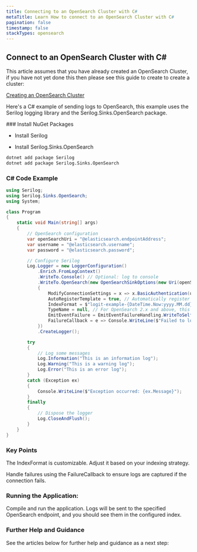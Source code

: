 ```yaml
---
title: Connecting to an OpenSearch Cluster with C#
metaTitle: Learn How to connect to an OpenSearch Cluster with C#
pagination: false
timestamp: false
stackTypes: opensearch
---
```


## Connect to an OpenSearch Cluster with C#

This article assumes that you have already created an OpenSearch Cluster, if you have not yet done this then 
please see this guide to create to create a cluster:

[Creating an OpenSearch Cluster](creating-opensearch-cluster.mdx)

Here's a C# example of sending logs to OpenSearch, this example uses the Serilog logging library and the 
Serilog.Sinks.OpenSearch package.

<Steps>
  ### Install NuGet Packages

  * Install Serilog

  * Install Serilog.Sinks.OpenSearch

  ```bash copy
  dotnet add package Serilog
  dotnet add package Serilog.Sinks.OpenSearch
  ```

  ### C# Code Example

  ```csharp copy filename="program.cs" /@elasticsearch.endpointAddress/ /@elasticsearch.username/ /@elasticsearch.password/
  using Serilog;
  using Serilog.Sinks.OpenSearch;
  using System;

  class Program
  {
      static void Main(string[] args)
      {
          // OpenSearch configuration
          var openSearchUri = "@elasticsearch.endpointAddress";
          var username = "@elasticsearch.username";
          var password = "@elasticsearch.password";

          // Configure Serilog
          Log.Logger = new LoggerConfiguration()
              .Enrich.FromLogContext()
              .WriteTo.Console() // Optional: log to console
              .WriteTo.OpenSearch(new OpenSearchSinkOptions(new Uri(openSearchUri))
              {
                  ModifyConnectionSettings = x => x.BasicAuthentication(username, password),
                  AutoRegisterTemplate = true, // Automatically register index template
                  IndexFormat = $"logit-example-{DateTime.Now:yyyy.MM.dd}", // Daily index
                  TypeName = null, // For OpenSearch 2.x and above, this should be null
                  EmitEventFailure = EmitEventFailureHandling.WriteToSelfLog | EmitEventFailureHandling.RaiseCallback,
                  FailureCallback = e => Console.WriteLine($"Failed to log to OpenSearch: {e.Exception}")
              })
              .CreateLogger();

          try
          {
              // Log some messages
              Log.Information("This is an information log");
              Log.Warning("This is a warning log");
              Log.Error("This is an error log");
          }
          catch (Exception ex)
          {
              Console.WriteLine($"Exception occurred: {ex.Message}");
          }
          finally
          {
              // Dispose the logger
              Log.CloseAndFlush();
          }
      }
  }
  ```
  
  ### Key Points

  The IndexFormat is customizable. Adjust it based on your indexing strategy.

  Handle failures using the FailureCallback to ensure logs are captured if the connection fails.
  

  ### Running the Application:

  Compile and run the application. Logs will be sent to the specified OpenSearch endpoint, and you 
  should see them in the configured index.

  ### Further Help and Guidance

  See the articles below for further help and guidance as a next step:

</Steps>
